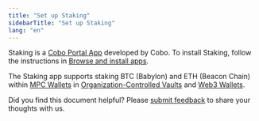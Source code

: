 ```yaml
---
title: "Set up Staking"
sidebarTitle: "Set up Staking"
lang: "en"
---
```

Staking is a [Cobo Portal App](/en/portal/portal-apps/introduction) developed by Cobo. To install Staking, follow the instructions in [Browse and install apps](/en/portal/portal-apps/browse-and-install).

<Info>The Staking app supports staking BTC (Babylon) and ETH (Beacon Chain) within [MPC Wallets](/en/portal/mpc-wallets/introduction) in [Organization-Controlled Vaults](/en/portal/mpc-wallets/ocw/create-mpc-vault) and [Web3 Wallets](/en/portal/custodial-wallets/web3-wallets/set-up).</Info>

<Tip>Did you find this document helpful? Please [submit feedback](https://forms.zohopublic.com/cobo/form/DocumentFeedbackForm/formperma/QvLOhxJv1_JMsJ-1dleZ8Itb_7rzN-LtgvsDdxosoVI?referrername=manuals) to share your thoughts with us.</Tip>